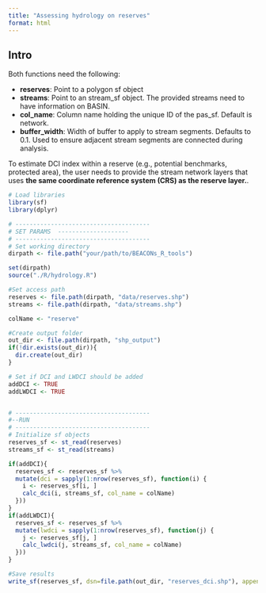 ```yaml
---
title: "Assessing hydrology on reserves"
format: html
---
```


## Intro


Both functions need the following:

- **reserves**: Point to a polygon sf object 
- **streams**: Point to an stream_sf object. The provided streams need to have information on BASIN. 
- **col_name**: Column name  holding the unique ID of the pas_sf. Default is network. 
- **buffer_width**: Width of buffer to apply to stream segments. Defaults to 0.1. Used to ensure adjacent stream segments are connected during analysis.

To estimate DCI index within a reserve (e.g., potential benchmarks, protected area), the user needs to provide the stream network layers that uses **the same coordinate reference system (CRS) as the reserve layer.**. 

```r 
# Load libraries
library(sf)
library(dplyr)

# --------------------------------------
# SET PARAMS  --------------------
# --------------------------------------
# Set working directory
dirpath <- file.path("your/path/to/BEACONs_R_tools")

set(dirpath)
source("./R/hydrology.R")

#Set access path 
reserves <- file.path(dirpath, "data/reserves.shp")
streams <- file.path(dirpath, "data/streams.shp")

colName <- "reserve"

#Create output folder
out_dir <- file.path(dirpath, "shp_output")
if(!dir.exists(out_dir)){
  dir.create(out_dir)
}

# Set if DCI and LWDCI should be added
addDCI <- TRUE
addLWDCI <- TRUE


# --------------------------------------
#--RUN
# --------------------------------------
# Initialize sf objects
reserves_sf <- st_read(reserves)
streams_sf <- st_read(streams)

if(addDCI){
  reserves_sf <- reserves_sf %>%
  mutate(dci = sapply(1:nrow(reserves_sf), function(i) {
    i <- reserves_sf[i, ]
    calc_dci(i, streams_sf, col_name = colName) 
  }))
}
if(addLWDCI){
  reserves_sf <- reserves_sf %>%
  mutate(lwdci = sapply(1:nrow(reserves_sf), function(j) {
    j <- reserves_sf[j, ]
    calc_lwdci(j, streams_sf, col_name = colName) 
  }))
}

#Save results
write_sf(reserves_sf, dsn=file.path(out_dir, "reserves_dci.shp"), append = FALSE)

```
